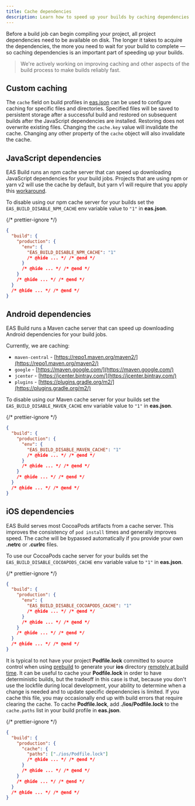 ```yaml
---
title: Cache dependencies
description: Learn how to speed up your builds by caching dependencies.
---
```


Before a build job can begin compiling your project, all project dependencies need to be available on disk. The longer it takes to acquire the dependencies, the more you need to wait for your build to complete &mdash; so caching dependencies is an important part of speeding up your builds.

> We're actively working on improving caching and other aspects of the build process to make builds reliably fast.

## Custom caching

The `cache` field on build profiles in [eas.json](/build/eas-json) can be used to configure caching for specific files and directories. Specified files will be saved to persistent storage after a successful build and restored on subsequent builds after the JavaScript dependencies are installed. Restoring does not overwrite existing files. Changing the `cache.key` value will invalidate the cache. Changing any other property of the `cache` object will also invalidate the cache.

## JavaScript dependencies

EAS Build runs an npm cache server that can speed up downloading JavaScript dependencies for your build jobs. Projects that are using npm or yarn v2 will use the cache by default, but yarn v1 will require that you apply this [workaround](/build-reference/npm-cache-with-yarn).

To disable using our npm cache server for your builds set the `EAS_BUILD_DISABLE_NPM_CACHE` env variable value to `"1"` in **eas.json**.

{/* prettier-ignore */}
```json eas.json
{
  "build": {
    "production": {
      "env": {
        "EAS_BUILD_DISABLE_NPM_CACHE": "1"
        /* @hide ... */ /* @end */
      }
      /* @hide ... */ /* @end */
    }
    /* @hide ... */ /* @end */
  }
  /* @hide ... */ /* @end */
}
```

## Android dependencies

EAS Build runs a Maven cache server that can speed up downloading Android dependencies for your build jobs.

Currently, we are caching:

- `maven-central` - [https://repo1.maven.org/maven2/](https://repo1.maven.org/maven2/)
- `google` - [https://maven.google.com/](https://maven.google.com/)
- `jcenter` - [https://jcenter.bintray.com/](https://jcenter.bintray.com/)
- `plugins` - [https://plugins.gradle.org/m2/](https://plugins.gradle.org/m2/)

To disable using our Maven cache server for your builds set the `EAS_BUILD_DISABLE_MAVEN_CACHE` env variable value to `"1"` in **eas.json**.

{/* prettier-ignore */}
```json eas.json
{
  "build": {
    "production": {
      "env": {
        "EAS_BUILD_DISABLE_MAVEN_CACHE": "1"
        /* @hide ... */ /* @end */
      }
      /* @hide ... */ /* @end */
    }
    /* @hide ... */ /* @end */
  }
  /* @hide ... */ /* @end */
}
```

## iOS dependencies

EAS Build serves most CocoaPods artifacts from a cache server. This improves the consistency of `pod install` times and generally improves speed. The cache will be bypassed automatically if you provide your own **.netrc** or **.curlrc** files.

To use our CocoaPods cache server for your builds set the `EAS_BUILD_DISABLE_COCOAPODS_CACHE` env variable value to `"1"` in **eas.json**.

{/* prettier-ignore */}
```json eas.json
{
  "build": {
    "production": {
      "env": {
        "EAS_BUILD_DISABLE_COCOAPODS_CACHE": "1"
        /* @hide ... */ /* @end */
      }
      /* @hide ... */ /* @end */
    }
    /* @hide ... */ /* @end */
  }
  /* @hide ... */ /* @end */
}
```

It is typical to not have your project **Podfile.lock** committed to source control when using [prebuild](/workflow/prebuild) to generate your **ios** directory [remotely at build time](/build-reference/ios-builds).
It can be useful to cache your **Podfile.lock** in order to have deterministic builds, but the tradeoff in this case is that, because you don't use the lockfile during local development, your ability to determine when a change is needed and to update specific dependencies is limited.
If you cache this file, you may occasionally end up with build errors that require clearing the cache.
To cache **Podfile.lock**, add **./ios/Podfile.lock** to the `cache.paths` list in your build profile in **eas.json**.

{/* prettier-ignore */}
```json eas.json
{
  "build": {
    "production": {
      "cache": {
        "paths": ["./ios/Podfile.lock"]
        /* @hide ... */ /* @end */
      }
      /* @hide ... */ /* @end */
    }
    /* @hide ... */ /* @end */
  }
  /* @hide ... */ /* @end */
}
```
